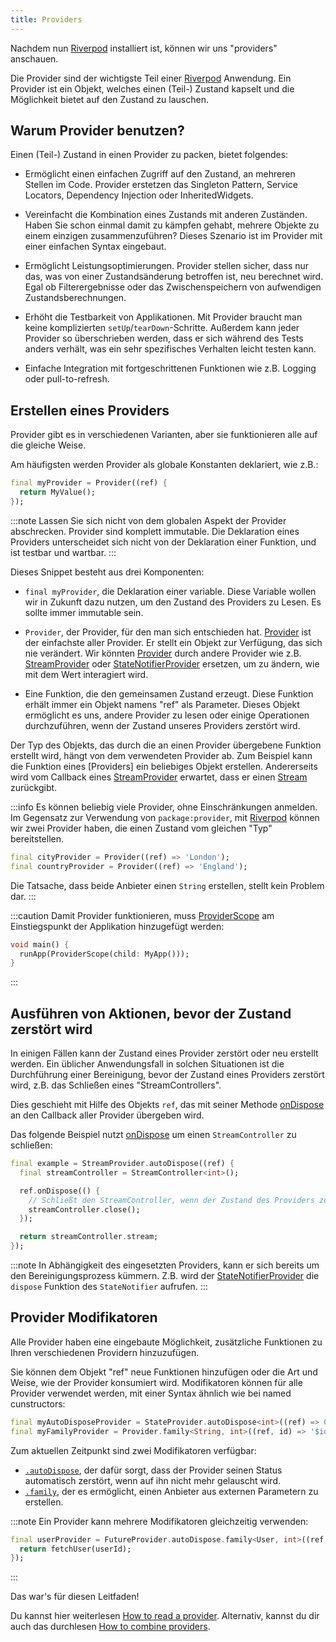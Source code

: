 ```yaml
---
title: Providers
---
```

Nachdem nun [Riverpod] installiert ist, können wir uns "providers" anschauen.

Die Provider sind der wichtigste Teil einer [Riverpod] Anwendung.
Ein Provider ist ein Objekt, welches einen (Teil-) Zustand kapselt und die Möglichkeit
bietet auf den Zustand zu lauschen.

## Warum Provider benutzen?

Einen (Teil-) Zustand in einen Provider zu packen, bietet folgendes:

- Ermöglicht einen einfachen Zugriff auf den Zustand, an mehreren Stellen im Code.
  Provider erstetzen das Singleton Pattern, Service Locators, Dependency Injection
  oder InheritedWidgets.

- Vereinfacht die Kombination eines Zustands mit anderen Zuständen.
  Haben Sie schon einmal damit zu kämpfen gehabt, mehrere Objekte zu einem einzigen 
  zusammenzuführen? Dieses Szenario ist im Provider mit einer einfachen 
  Syntax eingebaut.

- Ermöglicht Leistungsoptimierungen.
  Provider stellen sicher, dass nur das, was von einer Zustandsänderung betroffen ist, 
  neu berechnet wird. Egal ob Filterergebnisse oder das Zwischenspeichern von 
  aufwendigen Zustandsberechnungen.

- Erhöht die Testbarkeit von Applikationen.
  Mit Provider braucht man keine komplizierten `setUp`/`tearDown`-Schritte. Außerdem
  kann jeder Provider so überschrieben werden, dass er sich während des Tests anders 
  verhält, was ein sehr spezifisches Verhalten leicht testen kann.

- Einfache Integration mit fortgeschrittenen Funktionen wie z.B. Logging oder pull-to-refresh.

## Erstellen eines Providers

Provider gibt es in verschiedenen Varianten, aber sie funktionieren alle auf die gleiche Weise.

Am häufigsten werden Provider als globale Konstanten deklariert, wie z.B.:

```dart
final myProvider = Provider((ref) {
  return MyValue();
});
```

:::note
Lassen Sie sich nicht von dem globalen Aspekt der Provider abschrecken.
Provider sind komplett immutable. Die Deklaration eines Providers unterscheidet 
sich nicht von der Deklaration einer Funktion, und ist testbar und wartbar.
:::

Dieses Snippet besteht aus drei Komponenten:

- `final myProvider`, die Deklaration einer variable.
  Diese Variable wollen wir in Zukunft dazu nutzen, um den Zustand des Providers zu Lesen.
  Es sollte immer immutable sein.

- `Provider`, der Provider, für den man sich entschieden hat.
  [Provider] ist der einfachste aller Provider. Er stellt ein Objekt zur Verfügung, 
  das sich nie verändert.
  Wir könnten [Provider] durch andere Provider wie z.B. [StreamProvider] oder 
  [StateNotifierProvider] ersetzen, um zu ändern, wie mit dem Wert interagiert wird.

- Eine Funktion, die den gemeinsamen Zustand erzeugt.
  Diese Funktion erhält immer ein Objekt namens "ref" als Parameter. Dieses Objekt
  ermöglicht es uns, andere Provider zu lesen oder einige Operationen durchzuführen, 
  wenn der Zustand unseres Providers zerstört wird.

Der Typ des Objekts, das durch die an einen Provider übergebene Funktion erstellt wird, 
hängt von dem verwendeten Provider ab.
Zum Beispiel kann die Funktion eines [Providers] ein beliebiges Objekt erstellen.
Andererseits wird vom Callback eines [StreamProvider] erwartet, dass er einen [Stream] 
zurückgibt.

:::info
Es können beliebig viele Provider, ohne Einschränkungen anmelden.
Im Gegensatz zur Verwendung von `package:provider`, mit [Riverpod] können wir zwei Provider 
haben, die einen Zustand vom gleichen "Typ" bereitstellen.

```dart
final cityProvider = Provider((ref) => 'London');
final countryProvider = Provider((ref) => 'England');
```

Die Tatsache, dass beide Anbieter einen `String` erstellen, stellt kein Problem dar.
:::

:::caution
Damit Provider funktionieren, muss [ProviderScope] am Einstiegspunkt der 
Applikation hinzugefügt werden:

```dart
void main() {
  runApp(ProviderScope(child: MyApp()));
}
```

:::

## Ausführen von Aktionen, bevor der Zustand zerstört wird

In einigen Fällen kann der Zustand eines Provider zerstört oder neu erstellt werden.
Ein üblicher Anwendungsfall in solchen Situationen ist die Durchführung einer Bereinigung, 
bevor der Zustand eines Providers zerstört wird, z.B. das Schließen eines "StreamControllers".

Dies geschieht mit Hilfe des Objekts `ref`, das mit seiner Methode [onDispose] an den Callback 
aller Provider übergeben wird.

Das folgende Beispiel nutzt [onDispose] um einen `StreamController` zu schließen:

```dart
final example = StreamProvider.autoDispose((ref) {
  final streamController = StreamController<int>();

  ref.onDispose(() {
    // Schließt den StreamController, wenn der Zustand des Providers zerstört wird.
    streamController.close();
  });

  return streamController.stream;
});
```

:::note
In Abhängigkeit des eingesetzten Providers, kann er sich bereits um den Bereinigungsprozess kümmern.
Z.B. wird der [StateNotifierProvider] die `dispose` Funktion des `StateNotifier` aufrufen.
:::

## Provider Modifikatoren

Alle Provider haben eine eingebaute Möglichkeit, zusätzliche Funktionen zu Ihren verschiedenen 
Providern hinzuzufügen.

Sie können dem Objekt "ref" neue Funktionen hinzufügen oder die Art und Weise, 
wie der Provider konsumiert wird.
Modifikatoren können für alle Provider verwendet werden, mit einer Syntax ähnlich 
wie bei named cunstructors:

```dart
final myAutoDisposeProvider = StateProvider.autoDispose<int>((ref) => 0);
final myFamilyProvider = Provider.family<String, int>((ref, id) => '$id');
```

Zum aktuellen Zeitpunkt sind zwei Modifikatoren verfügbar:

- [`.autoDispose`](/docs/concepts/modifiers/auto_dispose), der dafür sorgt, dass der Provider seinen 
Status automatisch zerstört, wenn auf ihn nicht mehr gelauscht wird.
- [`.family`](/docs/concepts/modifiers/family), der es ermöglicht, einen Anbieter aus externen Parametern 
zu erstellen.

:::note
Ein Provider kann mehrere Modifikatoren gleichzeitig verwenden:

```dart
final userProvider = FutureProvider.autoDispose.family<User, int>((ref, userId) async {
  return fetchUser(userId);
});
```

:::

Das war's für diesen Leitfaden!

Du kannst hier weiterlesen [How to read a provider](/docs/concepts/reading).
Alternativ, kannst du dir auch das durchlesen [How to combine providers](/docs/concepts/combining_providers).

[get_it]: http://pub.dev/packages/get_it
[inheritedwidget]: https://api.flutter.dev/flutter/widgets/InheritedWidget-class.html
[stream]: https://api.dart.dev/stable/2.8.4/dart-async/Stream-class.html
[ondispose]: https://pub.dev/documentation/riverpod/latest/riverpod/Ref/onDispose.html
[riverpod]: https://github.com/rrousselgit/riverpod
[hooks_riverpod]: https://pub.dev/packages/hooks_riverpod
[flutter_riverpod]: https://pub.dev/packages/flutter_riverpod
[flutter_hooks]: https://github.com/rrousselGit/flutter_hooks
[provider]: https://pub.dev/documentation/hooks_riverpod/3.0.0-dev.15/hooks_riverpod/Provider-class.html
[streamprovider]: https://pub.dev/documentation/riverpod/latest/riverpod/StreamProvider-class.html
[statenotifierprovider]: ../providers/state_notifier_provider
[providerscope]: https://pub.dev/documentation/flutter_riverpod/latest/flutter_riverpod/ProviderScope-class.html

